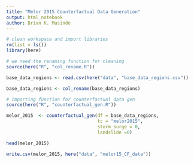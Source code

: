 ```yaml
---
title: "Melor 2015 Counterfactual Data Generation"
output: html_notebook
author: Brian K. Masinde
---
```


```r
# clean workspace and import libraries
rm(list = ls())
library(here)
```

```r
# we need the renaming function for cleaning
source(here("R", "col_rename.R"))

base_data_regions <- read.csv(here("data", "base_data_regions.csv"))

base_data_regions <- col_rename(base_data_regions)
```

```r
# importing function for counterfactual data gen
source(here("R", "counterfactual_gen.R"))

melor_2015  <- counterfactual_gen(df = base_data_regions,
                                  tc = "melor2015",
                                  storm_surge = 0,
                                  landslide =0)

head(melor_2015)
```

```r
write.csv(melor_2015, here("data", "melor15_CF_data"))
```

